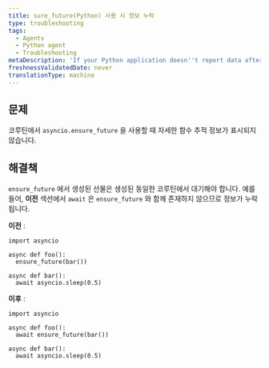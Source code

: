 ```yaml
---
title: sure_future(Python) 사용 시 정보 누락
type: troubleshooting
tags:
  - Agents
  - Python agent
  - Troubleshooting
metaDescription: 'If your Python application doesn''t report data after a few minutes, try these troubleshooting steps.'
freshnessValidatedDate: never
translationType: machine
---
```


## 문제

코루틴에서 `asyncio.ensure_future` 을 사용할 때 자세한 함수 추적 정보가 표시되지 않습니다.

## 해결책

`ensure_future` 에서 생성된 선물은 생성된 동일한 코루틴에서 대기해야 합니다. 예를 들어, **이전** 섹션에서 `await` 은 `ensure_future` 와 함께 존재하지 않으므로 정보가 누락됩니다.

**이전** :

```
import asyncio

async def foo():
  ensure_future(bar())

async def bar():
  await asyncio.sleep(0.5)
```

**이후** :

```
import asyncio

async def foo():
  await ensure_future(bar())

async def bar():
  await asyncio.sleep(0.5)
```